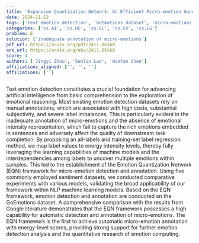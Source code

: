 ```yaml
---
title: 'Expansion Quantization Network: An Efficient Micro-emotion Annotation and Detection Framework'
date: 2024-11-12
tags: ['text emotion detection', 'GoEmotions dataset', 'micro-emotions', 'artificial intelligence', 'Emotion Quantization Network', 'emotional intensity representation', 'automatic detection', 'quantitative research of emotion computing', 'manual annotations', 'NLP machine learning models']
categories: ['cs.AI', 'cs.HC', 'cs.CL', 'cs.CV', 'cs.LG']
problem: E
solution: ['inadequate annotation of micro-emotions']
pdf_url: https://arxiv.org/pdf/2411.06160
arx_url: https://arxiv.org/abs/2411.06160
score: 4
authors: ['Jingyi Zhou', 'Senlin Luo', 'Haofan Chen']
affiliations_aligned: ['', '', '']
affiliations: ['']
---
```



Text emotion detection constitutes a crucial foundation for advancing artificial intelligence from basic comprehension to the exploration of emotional reasoning. Most existing emotion detection datasets rely on manual annotations, which are associated with high costs, substantial subjectivity, and severe label imbalances. This is particularly evident in the inadequate annotation of micro-emotions and the absence of emotional intensity representation, which fail to capture the rich emotions embedded in sentences and adversely affect the quality of downstream task completion. By proposing an all-labels and training-set label regression method, we map label values to energy intensity levels, thereby fully leveraging the learning capabilities of machine models and the interdependencies among labels to uncover multiple emotions within samples. This led to the establishment of the Emotion Quantization Network (EQN) framework for micro-emotion detection and annotation. Using five commonly employed sentiment datasets, we conducted comparative experiments with various models, validating the broad applicability of our framework within NLP machine learning models. Based on the EQN framework, emotion detection and annotation are conducted on the GoEmotions dataset. A comprehensive comparison with the results from Google literature demonstrates that the EQN framework possesses a high capability for automatic detection and annotation of micro-emotions. The EQN framework is the first to achieve automatic micro-emotion annotation with energy-level scores, providing strong support for further emotion detection analysis and the quantitative research of emotion computing.